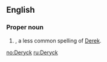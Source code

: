 ==English==

===Proper noun===
{{en-proper noun}}

# {{given name|male|from=Germanic}}, a less common spelling of [[Derek]].

[[no:Deryck]]
[[ru:Deryck]]